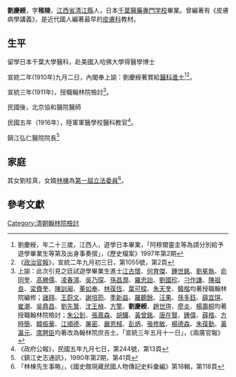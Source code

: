 {{Infobox Officeholder
|姓名= 劉慶綬
|圖像=<!-- 檔案不存在 File:劉慶綬.jpg -->
|圖像大小=200px
|圖像說明=  
|rank= 
| 字 = 字稚陵 
| 號 =？
| 別名 
| birth_date = 1887年
| 出生地點= [[江西省|江西省]][[清江縣|清江縣]]
| 逝世日期= 1931年
| 逝世地點=
| resting_place = ？
| 政黨 = 
| 其他政黨 = 
| 身高 = 
| 配偶 = 黃氏
| 伴侶 = 
| 兒女 = 女劉桂真，婿[[林棟|林棟]]
| 父母 = 
| 親屬 = 
| 居住地 = 
| 學歷 = 
| 母校 = 
| 職業 = 
| 著作 = 
| 國籍=
| awards=
}}
'''劉慶綬'''{{BD|1887年||1931年||catIdx=L劉}}，字'''稚陵'''，[[江西省|江西省]][[清江縣|清江縣]]人，日本[[千葉醫藥專門学校|千葉醫藥專門学校]]畢業。曾編著有《皮膚病學講義》，是近代國人編著最早的[[皮膚科|皮膚科]]教材。

== 生平 ==
留學日本千葉大學醫科，赴美國入哈佛大學得醫學博士

宣統二年(1910年)九月二日，內閣奉上諭：劉慶綬著賞給[[醫科進士|醫科進士]]<ref>劉慶綬，年二十三歲，江西人，遊學日本畢業，「阿穆爾靈圭等為請分別給予遊學畢業生等第及出身事奏摺」，《歷史檔案》1997年第2期</ref><ref>《[[政治官報|政治官報]]》，宣統二年九月初三日，第1055號，第2頁</ref>。

宣統三年(1911年)，授職翰林院檢討<ref>上諭：此次引見之廷試遊學畢業生進士[[江古懷|江古懷]]、[[何育傑|何育傑]]、[[鍾世銘|鍾世銘]]、[[劉冕執|劉冕執]]、[[俞同奎|俞同奎]]、[[高勝儒|高勝儒]]、[[凌春鴻|凌春鴻]]、[[吳乃琛|吳乃琛]]、[[孫昌潤|孫昌潤]]、[[羅忠詒|羅忠詒]]、[[劉國珍|劉國珍]]、[[刁作謙|刁作謙]]、[[陳祖良|陳祖良]]、[[梁賚奎|梁賚奎]]、[[陳訓昶|陳訓昶]]、[[董如奉|董如奉]]、[[林葆恆|林葆恆]]、[[葉可樑|葉可樑]]、[[朱天奎|朱天奎]]、[[韓楷|韓楷]]均著授職翰林院編修；[[諸翔|諸翔]]、[[王蔚文|王蔚文]]、[[謝培筠|謝培筠]]、[[季新益|季新益]]、[[羅聽餘|羅聽餘]]、[[汪果|汪果]]、[[孫多鈺|孫多鈺]]、[[薛宜琪|薛宜琪]]、[[崔潮|崔潮]]、[[吳鼎昌|吳鼎昌]]、[[劉先䳲|劉先䳲]]、[[沈王楨|沈王楨]]、[[方擎|方擎]]、'''劉慶綬'''、[[趙世瑄|趙世瑄]]、[[廖炎|廖炎]]、[[楊壽桐|楊壽桐]]均著授職翰林院檢討；[[朱公釗|朱公釗]]、[[張嘉森|張嘉森]]、[[胡驤|胡驤]]、[[黃曾銘|黃曾銘]]、[[唐在賢|唐在賢]]、[[鍾偉|鍾偉]]、[[薛楷|薛楷]]、[[方時簡|方時簡]]、[[韓振華|韓振華]]、[[江順德|江順德]]、[[屠密|屠密]]、[[嚴恩棫|嚴恩棫]]、[[彭炳|彭炳]]、[[張修敏|張修敏]]、[[楊德森|楊德森]]、[[朱葆勤|朱葆勤]]、[[黃瀛元|黃瀛元]]、[[席聘臣|席聘臣]]均著改為翰林院庶吉士。「宣統三年五月十一日」，《兩廣官報》</ref>。

民國後，北京協和醫院醫師

民國五年（1916年），陸軍軍醫學校醫科教官<ref>《政府公報》，民國五年九月七日，第244號，第13頁</ref>。

鎮江弘仁醫院院長<ref>《鎮江史志通訊》，1990年第2期，第41頁</ref>

== 家庭 ==
其女劉桂真，女婿[[林棟|林棟]]為[[第一屆立法委員|第一屆立法委員]]<ref>「林棟先生事略」，《國史館現藏民國人物傳記史料彙編》第18輯，第118頁</ref>。

==參考文獻==
{{Reflist}}

{{宣統二年游學畢業進士}}

{{Authority control}}

{{DEFAULTSORT:L劉}}
[[Category:清朝翰林院檢討|Category:清朝翰林院檢討]]